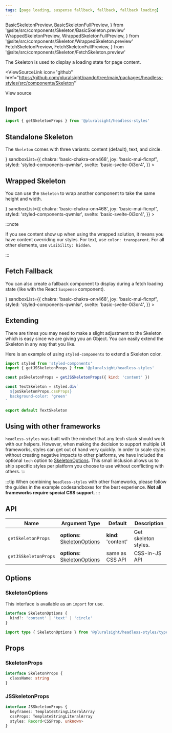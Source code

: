 ```yaml
---
tags: [page loading, suspense fallback, fallback, fallback loading]
---
```


  BasicSkeletonPreview,
  BasicSkeletonFullPreview,
} from '@site/src/components/Skeleton/BasicSkeleton.preview'
  WrappedSkeletonPreview,
  WrappedSkeletonFullPreview,
} from '@site/src/components/Skeleton/WrappedSkeleton.preview'
  FetchSkeletonPreview,
  FetchSkeletonFullPreview,
} from '@site/src/components/Skeleton/FetchSkeleton.preview'

The Skeleton is used to display a loading state for page content.

<ViewSourceLink
  icon="github"
  href="https://github.com/pluralsight/pando/tree/main/packages/headless-styles/src/components/Skeleton"
>
  View source
</ViewSourceLink>

## Import

```javascript
import { getSkeletonProps } from '@pluralsight/headless-styles'
```

## Standalone Skeleton

The `Skeleton` comes with three variants: content (default), text, and circle.

<BasicSkeleton />
<LiveExampleTabs
  fullCode={<BasicSkeletonFullPreview />}
  sandboxList={{
    chakra: 'basic-chakra-onn468',
    joy: 'basic-mui-ficnpf',
    styled: 'styled-components-qwmlsr',
    svelte: 'basic-svelte-0i3or4',
  }}
>
  <BasicSkeletonPreview />
</LiveExampleTabs>

## Wrapped Skeleton

You can use the `Skeleton` to wrap another component to take the same height and width.

<WrappedSkeleton />
<LiveExampleTabs
  fullCode={<WrappedSkeletonFullPreview />}
  sandboxList={{
    chakra: 'basic-chakra-onn468',
    joy: 'basic-mui-ficnpf',
    styled: 'styled-components-qwmlsr',
    svelte: 'basic-svelte-0i3or4',
  }}
>
  <WrappedSkeletonPreview />
</LiveExampleTabs>

:::note

If you see content show up when using the wrapped solution, it means you have content overriding our styles. For text, use `color: transparent`. For all other elements, use `visibility: hidden`.

:::

## Fetch Fallback

You can also create a fallback component to display during a fetch loading state (like with the React `Suspense` component).

<FetchSkeleton />
<LiveExampleTabs
  fullCode={<FetchSkeletonFullPreview />}
  sandboxList={{
    chakra: 'basic-chakra-onn468',
    joy: 'basic-mui-ficnpf',
    styled: 'styled-components-qwmlsr',
    svelte: 'basic-svelte-0i3or4',
  }}
>
  <FetchSkeletonPreview />
</LiveExampleTabs>

## Extending

There are times you may need to make a slight adjustment to the Skeleton which is easy since we are giving you an Object. You can easily extend the Skeleton in any way that you like.

Here is an example of using `styled-components` to extend a Skeleton color.

```jsx title=page/Login/components/TextSkeleton.jsx
import styled from 'styled-components'
import { getJSSkeletonProps } from '@pluralsight/headless-styles'

const psSkeletonProps = getJSSkeletonProps({ kind: 'content' })

const TextSkeleton = styled.div`
  ${psSkeletonProps.cssProps}
  background-color: 'green'
`

export default TextSkeleton
```

## Using with other frameworks

`headless-styles` was built with the mindset that any tech stack should work with our helpers. However, when making the decision to support multiple UI frameworks, styles can get out of hand very quickly. In order to scale styles without creating negative impacts to other platforms, we have included the optional `tech` option to [SkeletonOptions](#Skeletonoptions). This small inclusion allows us to ship specific styles per platform you choose to use without conflicting with others. :boom:

:::tip
When combining `headless-styles` with other frameworks, please follow the guides in the example codesandboxes for the best experience. **Not all frameworks require special CSS support**.
:::

## API

| Name                 | Argument Type                                    | Default             | Description          |
| -------------------- | ------------------------------------------------ | ------------------- | -------------------- |
| `getSkeletonProps`   | **options**: [SkeletonOptions](#Skeletonoptions) | **kind**: 'content' | Get skeleton styles. |
| `getJSSkeletonProps` | **options**: [SkeletonOptions](#Skeletonoptions) | same as CSS API     | CSS-in-JS API        |

## Options

### SkeletonOptions

This interface is available as an `import` for use.

```typescript
interface SkeletonOptions {
  kind?: 'content' | 'text' | 'circle'
}
```

```typescript title="Import example"
import type { SkeletonOptions } from '@pluralsight/headless-styles/types'
```

## Props

### SkeletonProps

```typescript
interface SkeletonProps {
  className: string
}
```

### JSSkeletonProps

```typescript
interface JSSkeletonProps {
  keyframes: TemplateStringLiteralArray
  cssProps: TemplateStringLiteralArray
  styles: Record<CSSProp, unknown>
}
```
